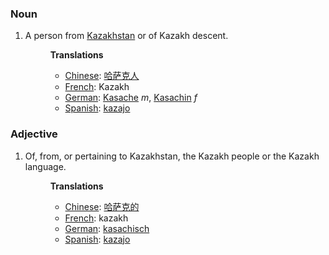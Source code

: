 ===Noun===
#A person from [[Kazakhstan]] or of Kazakh descent.
#:'''Translations'''
#:*[[Chinese]]: [[哈萨克人]]
#:*[[French]]: Kazakh
#:*[[German]]: [[Kasache]] ''m'', [[Kasachin]] ''f''
#:*[[Spanish]]: [[kazajo]]

===Adjective===
#Of, from, or pertaining to Kazakhstan, the Kazakh people or the Kazakh language.
#:'''Translations'''
#:*[[Chinese]]: [[哈萨克的]]
#:*[[French]]: kazakh
#:*[[German]]: [[kasachisch]]
#:*[[Spanish]]: [[kazajo]]
